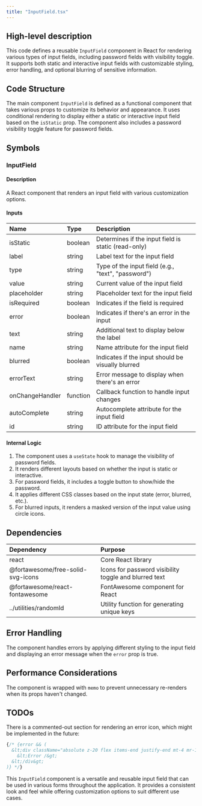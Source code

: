 ```yaml
---
title: "InputField.tsx"
---
```


## High-level description
This code defines a reusable `InputField` component in React for rendering various types of input fields, including password fields with visibility toggle. It supports both static and interactive input fields with customizable styling, error handling, and optional blurring of sensitive information.

## Code Structure
The main component `InputField` is defined as a functional component that takes various props to customize its behavior and appearance. It uses conditional rendering to display either a static or interactive input field based on the `isStatic` prop. The component also includes a password visibility toggle feature for password fields.

## Symbols

### InputField
#### Description
A React component that renders an input field with various customization options.

#### Inputs
| Name | Type | Description |
|:-----|:-----|:------------|
| isStatic | boolean | Determines if the input field is static (read-only) |
| label | string | Label text for the input field |
| type | string | Type of the input field (e.g., "text", "password") |
| value | string | Current value of the input field |
| placeholder | string | Placeholder text for the input field |
| isRequired | boolean | Indicates if the field is required |
| error | boolean | Indicates if there's an error in the input |
| text | string | Additional text to display below the label |
| name | string | Name attribute for the input field |
| blurred | boolean | Indicates if the input should be visually blurred |
| errorText | string | Error message to display when there's an error |
| onChangeHandler | function | Callback function to handle input changes |
| autoComplete | string | Autocomplete attribute for the input field |
| id | string | ID attribute for the input field |

#### Internal Logic
1. The component uses a `useState` hook to manage the visibility of password fields.
2. It renders different layouts based on whether the input is static or interactive.
3. For password fields, it includes a toggle button to show/hide the password.
4. It applies different CSS classes based on the input state (error, blurred, etc.).
5. For blurred inputs, it renders a masked version of the input value using circle icons.

## Dependencies
| Dependency | Purpose |
|:-----------|:--------|
| react | Core React library |
| @fortawesome/free-solid-svg-icons | Icons for password visibility toggle and blurred text |
| @fortawesome/react-fontawesome | FontAwesome component for React |
| ../utilities/randomId | Utility function for generating unique keys |

## Error Handling
The component handles errors by applying different styling to the input field and displaying an error message when the `error` prop is true.

## Performance Considerations
The component is wrapped with `memo` to prevent unnecessary re-renders when its props haven't changed.

## TODOs
There is a commented-out section for rendering an error icon, which might be implemented in the future:
```jsx
{/* {error && (
  &lt;div className="absolute z-20 flex items-end justify-end mt-4 mr-1.5 self-end"&gt;
    &lt;Error /&gt;
  &lt;/div&gt;
)} */}
```

This `InputField` component is a versatile and reusable input field that can be used in various forms throughout the application. It provides a consistent look and feel while offering customization options to suit different use cases.